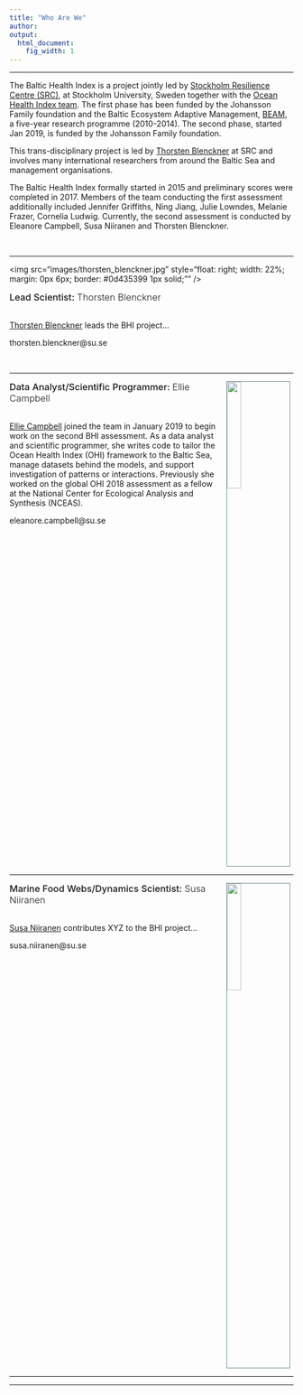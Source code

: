 ```yaml
---
title: "Who Are We"
author:  
output:
  html_document:
    fig_width: 1
---
```


---

The Baltic Health Index is a project jointly led by [Stockholm Resilience Centre (SRC)](https://www.stockholmresilience.org/), at Stockholm University, Sweden together with the [Ocean Health Index team](http://ohi-science.org/about/). The first phase has been funded by the Johansson Family foundation and the Baltic Ecosystem Adaptive Management, [BEAM](https://www.su.se/ostersjocentrum/english/beam), a five-year research programme (2010-2014). The second phase, started Jan 2019, is funded by the Johansson Family foundation. 

This trans-disciplinary project is led by [Thorsten Blenckner](https://www.stockholmresilience.org/contact-us/staff/2008-06-16-blenckner.html) at SRC and involves many international researchers from around the Baltic Sea and management organisations.

The Baltic Health Index formally started in 2015 and preliminary scores were completed in 2017. Members of the team conducting the first assessment additionally included Jennifer Griffiths, Ning Jiang, Julie Lowndes, Melanie Frazer, Cornelia Ludwig.  Currently, the second assessment is conducted by Eleanore Campbell, Susa Niiranen and Thorsten Blenckner.

<br>

---

<!-- ### **Lead Scientist**: Thorsten Blenckner -->

<img src="images/thorsten_blenckner.jpg" style="float: right; width: 22%; margin: 0px 6px; border: #0d435399 1px solid;"" />
<div style="width: 74%;">
<p>
<h3 style="font-weight: 500; display: inline;"> Lead Scientist: </h3> 
<h3 style="font-weight: 300; display: inline;"> Thorsten Blenckner </h3>
<br>
[Thorsten Blenckner](https://www.stockholmresilience.org/contact-us/staff/2008-06-16-blenckner.html) leads the BHI project...

thorsten.blenckner@su.se
</p>

<br>

</div>

<div style="clear:both;"></div>

---

<!-- ### **Data Analyst/Scientific Programmer**: Ellie Campbell -->


<img src="images/ellie_campbell.jpg" style="float: right; width: 22%; margin: 0px 6px; border: #0d435399 1px solid;" />
<div style="width: 74%;">
<p>
<h3 style="font-weight: 500; display: inline;"> Data Analyst/Scientific Programmer: </h3> 
<h3 style="font-weight: 300; display: inline;"> Ellie Campbell </h3>
<br>
[Ellie Campbell](https://www.stockholmresilience.org/contact-us/staff/2019-09-03-campbell.html) joined the team in January 2019 to begin work on the second BHI assessment. As a data analyst and scientific programmer, she writes code to tailor the Ocean Health Index (OHI) framework to the Baltic Sea, manage datasets behind the models, and support investigation of patterns or interactions. Previously she worked on the global OHI 2018 assessment as a fellow at the National Center for Ecological Analysis and Synthesis (NCEAS).

eleanore.campbell@su.se
</p>

<br>

</div>

<div style="clear:both;"></div>

---

<!-- ### **Marine Food Webs/Dynamics Scientist**: Susa Niiranen -->

<img src="images/niiranen_susa.jpg" style="float: right; width: 22%; margin: 0px 6px; border: #0d435399 1px solid;" />
<div style="width: 74%;">
<p>
<h3 style="font-weight: 500; display: inline;"> Marine Food Webs/Dynamics Scientist: </h3> 
<h3 style="font-weight: 300; display: inline;"> Susa Niiranen </h3>
<br>
[Susa Niiranen](https://www.stockholmresilience.org/contact-us/staff/2010-02-02-niiranen.html) contributes XYZ to the BHI project...

susa.niiranen@su.se
</p>

<br>

</div>

<div style="clear:both;"></div>

---

---
